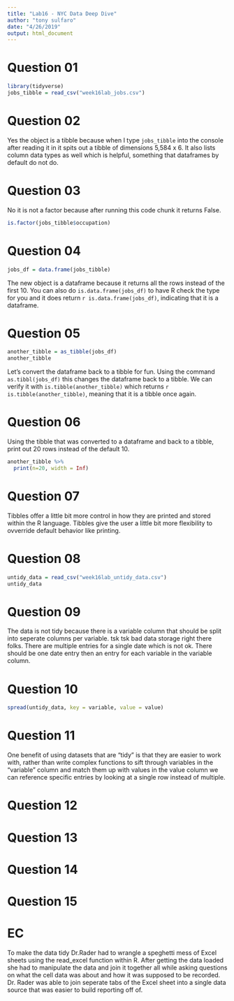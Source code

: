 ```yaml
---
title: "Lab16 - NYC Data Deep Dive"
author: "tony sulfaro"
date: "4/26/2019"
output: html_document
---
```


# Question 01

```r
library(tidyverse)
jobs_tibble = read_csv("week16lab_jobs.csv")
```

# Question 02

Yes the object is a tibble because when I type `jobs_tibble` into the console after reading it in it spits out a tibble of dimensions 5,584 x 6. It also lists column data types as well which is helpful, something that dataframes by default do not do.

# Question 03

No it is not a factor because after running this code chunk it returns False.

```r
is.factor(jobs_tibble$occupation)
```

# Question 04

```r
jobs_df = data.frame(jobs_tibble)
```

The new object is a dataframe because it returns all the rows instead of the first 10. You can also do `is.data.frame(jobs_df)` to have R check the type for you and it does return `r is.data.frame(jobs_df)`, indicating that it is a dataframe.


# Question 05

```r
another_tibble = as_tibble(jobs_df)
another_tibble
```

Let's convert the dataframe back to a tibble for fun. Using the command `as.tibbl(jobs_df)` this changes the dataframe back to a tibble. We can verify it with `is.tibble(another_tibble)` which returns `r is.tibble(another_tibble)`, meaning that it is a tibble once again.

# Question 06

Using the tibble that was converted to a dataframe and back to a tibble, print out 20 rows instead of the default 10.

```r
another_tibble %>%
  print(n=20, width = Inf)
```

# Question 07

Tibbles offer a little bit more control in how they are printed and stored within the R language. Tibbles give the user a little bit more flexibility to ovverride default behavior like printing.

# Question 08

```r
untidy_data = read_csv("week16lab_untidy_data.csv")
untidy_data
```

# Question 09

The data is not tidy because there is a variable column that should be split into seperate columns per variable. tsk tsk bad data storage right there folks. There are multiple entries for a single date which is not ok. There should be one date entry then an entry for each variable in the variable column.

# Question 10

```r
spread(untidy_data, key = variable, value = value)
```

# Question 11

One benefit of using datasets that are "tidy" is that they are easier to work with, rather than write complex functions to sift through variables in the "variable" column and match them up with values in the value column we can reference specific entries by looking at a single row instead of multiple.

# Question 12

# Question 13

# Question 14

# Question 15

# EC

To make the data tidy Dr.Rader had to wrangle a speghetti mess of Excel sheets using the read_excel function within R. After getting the data loaded she had to manipulate the data and join it together all while asking questions on what the cell data was about and how it was supposed to be recorded. Dr. Rader was able to join seperate tabs of the Excel sheet into a single data source that was easier to build reporting off of.
